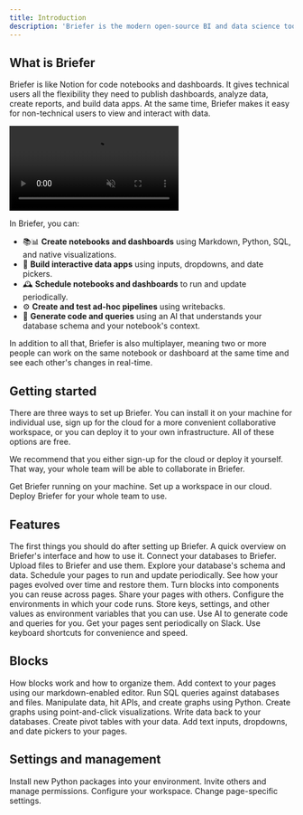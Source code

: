 ```yaml
---
title: Introduction
description: 'Briefer is the modern open-source BI and data science tool.'
---
```


## What is Briefer

Briefer is like Notion for code notebooks and dashboards. It gives technical users all the flexibility they need to publish dashboards, analyze data, create reports, and build data apps. At the same time, Briefer makes it easy for non-technical users to view and interact with data.

<Frame>
  <video
    controls={false}
    muted
    autoPlay
    playsInline
    className="w-full aspect-video"
    src="https://briefer.cloud/demo-header-v2.mp4"
  ></video>
</Frame>

In Briefer, you can:

- 📚📊 **Create notebooks and dashboards** using Markdown, Python, SQL, and native visualizations.
- 🤳 **Build interactive data apps** using inputs, dropdowns, and date pickers.
- 🕰️ **Schedule notebooks and dashboards** to run and update periodically.
- ⚙️ **Create and test ad-hoc pipelines** using writebacks.
- 🤖 **Generate code and queries** using an AI that understands your database schema and your notebook's context.

In addition to all that, Briefer is also multiplayer, meaning two or more people can work on the same notebook or dashboard at the same time and see each other's changes in real-time.

## Getting started

There are three ways to set up Briefer. You can install it on your machine for individual use, sign up for the cloud for a more convenient collaborative workspace, or you can deploy it to your own infrastructure. All of these options are free.

We recommend that you either sign-up for the cloud or deploy it yourself. That way, your whole team will be able to collaborate in Briefer.

<CardGroup cols={2}>
  <Card title="Local quickstart" icon="computer" href="./get-started/local.mdx">
    Get Briefer running on your machine.
  </Card>
  <Card title="Cloud quickstart" icon="cloud" href="./get-started/cloud">
    Set up a workspace in our cloud.
  </Card>
  <Card title="Deploy Briefer" icon="users" href="./get-started/deploy">
    Deploy Briefer for your whole team to use.
  </Card>
</CardGroup>

## Features

<CardGroup cols={2}>
  <Card
    title="First steps"
    icon="shoe-prints"
    href="./product/first-steps"
  >
    The first things you should do after setting up Briefer.
  </Card>
  <Card title="Interface overview" icon="map" href="./product/interface-overview">
    A quick overview on Briefer's interface and how to use it.
  </Card>
  <Card title="Data sources" icon="database" href="./product/data-sources">
    Connect your databases to Briefer.
  </Card>
  <Card title="Files" icon="folder-open" href="./product/files">
    Upload files to Briefer and use them.
  </Card>
  <Card title="Schema explorer" icon="book" href="./product/schema-explorer">
    Explore your database's schema and data.
  </Card>
  <Card title="Schedules" icon="calendar" href="./product/schedules">
    Schedule your pages to run and update periodically.
  </Card>
  <Card title="Snapshots" icon="camera" href="./product/snapshots">
    See how your pages evolved over time and restore them.
  </Card>
  <Card
    title="Reusable components"
    icon="cubes-stacked"
    href="./product/reusable-components"
  >
    Turn blocks into components you can reuse across pages.
  </Card>
  <Card title="Sharing" icon="share-nodes" href="./product/sharing">
    Share your pages with others.
  </Card>
  <Card title="Environments" icon="microchip" href="./product/environments">
    Configure the environments in which your code runs.
  </Card>
  <Card
    title="Environment variables"
    icon="key"
    href="./product/environment-variables"
  >
    Store keys, settings, and other values as environment variables that you can
    use.
  </Card>
  <Card
    title="AI assistant"
    icon="wand-magic-sparkles"
    href="./product/environment-variables"
  >
    Use AI to generate code and queries for you.
  </Card>
  <Card title="Slack integration" icon="slack" href="./product/slack-integration">
    Get your pages sent periodically on Slack.
  </Card>
  <Card
    title="Keyboard shortcuts"
    icon="keyboard"
    href="./product/keyboard-shortcuts"
  >
    Use keyboard shortcuts for convenience and speed.
  </Card>
</CardGroup>

## Blocks

<CardGroup cols={2}>
  <Card title="Blocks overview" icon="cubes" href="./blocks/overview">
    How blocks work and how to organize them.
  </Card>
  <Card title="Text" icon="quote-left" href="./blocks/text">
    Add context to your pages using our markdown-enabled editor.
  </Card>
  <Card title="SQL" icon="database" href="./blocks/sql">
    Run SQL queries against databases and files.
  </Card>
  <Card title="Python" icon="python" href="./blocks/python">
    Manipulate data, hit APIs, and create graphs using Python.
  </Card>
  <Card title="Visualization" icon="chart-line" href="./blocks/visualization">
    Create graphs using point-and-click visualizations.
  </Card>
  <Card title="Writebacks" icon="file-import" href="./blocks/writebacks">
    Write data back to your databases.
  </Card>
  <Card title="Pivot tables" icon="table" href="./blocks/writebacks">
    Create pivot tables with your data.
  </Card>
  <Card title="Inputs" icon="pen-to-square" href="./blocks/writebacks">
    Add text inputs, dropdowns, and date pickers to your pages.
  </Card>
</CardGroup>

## Settings and management

<CardGroup cols={2}>
  <Card
    title="Installing packages"
    icon="hard-drive"
    href="./settings/installing-packages"
  >
    Install new Python packages into your environment.
  </Card>
  <Card
    title="User management"
    icon="user-plus"
    href="./settings/user-management"
  >
    Invite others and manage permissions.
  </Card>
  <Card
    title="Workspace settings"
    icon="gear"
    href="./settings/workspace-settings"
  >
    Configure your workspace.
  </Card>
  <Card title="Page settings" icon="scroll" href="./settings/page-settings">
    Change page-specific settings.
  </Card>
</CardGroup>
